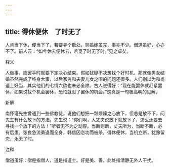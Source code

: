 ```yaml
---
---
---
```

title: 得休便休　了时无了
---



人肯当下休，便当下了。若要寻个歇处，则婚嫁虽完，事亦不少。僧道虽好，心亦不了。前人云：“如今休去便休去，若觅了时无了时。”见之卓矣。

释义

人做事，应罢手时就要下定决心结束。假如犹疑不决想找个好时机，那就像男女结婚虽然完成了终身大事，以后家务和夫妻儿女之间的问题还很多。人们别以为和尚道士好当，其实他们的七情六欲也未必全除。古人说得好：“现在能罢休就赶紧罢休，如果说找个机会罢休，恐怕就没了罢休的机会。”这真是一句极高明的见解。

新解

南怀瑾先生曾遇到一些佛教徒，说他们想把一颗烦躁之心放下，但总是放不下，问先生有什么放下的方法。先生说：“你们啊，大丈夫说放下就放下了，怎么还要去寻找一个放下的方法！”听者无不为之动容。当断则断，丈夫所为，当断不断，必有后患。张良急流勇退而全身，韩信因恋功而被杀。得休便休，当机立断，犹豫留恋，永无了时。

注释

僧道虽好：僧是指僧人，道是指道士。好是美、善，此处指清静无外人干扰。